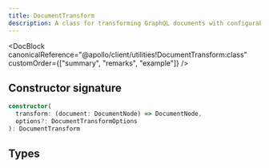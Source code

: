 ```yaml
---
title: DocumentTransform
description: A class for transforming GraphQL documents with configurable caching
---
```


<DocBlock
  canonicalReference="@apollo/client/utilities!DocumentTransform:class"
  customOrder={["summary", "remarks", "example"]}
/>

## Constructor signature

```ts
constructor(
  transform: (document: DocumentNode) => DocumentNode,
  options?: DocumentTransformOptions
): DocumentTransform
```

## Types

<InterfaceDetails
  canonicalReference="@apollo/client/utilities!DocumentTransformCacheKey:type"
  headingLevel={3}
  displayName="DocumentTransformCacheKey"
/>
